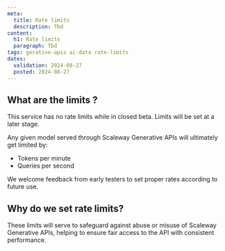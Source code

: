 ```yaml
---
meta:
  title: Rate limits
  description: Tbd
content:
  h1: Rate limits
  paragraph: Tbd
tags: gerative-apis ai-data rate-limits
dates:
  validation: 2024-08-27
  posted: 2024-08-27
---
```


## What are the limits ?

<Message type="important">
  This service has no rate limits while in closed beta. Limits will be set at a later stage.
</Message>

Any given model served through Scaleway Generative APIs will ultimately get limited by:
- Tokens per minute
- Queries per second

We welcome feedback from early testers to set proper rates according to future use.

## Why do we set rate limits?

These limits will serve to safeguard against abuse or misuse of Scaleway Generative APIs, helping to ensure fair access to the API with consistent performance.
